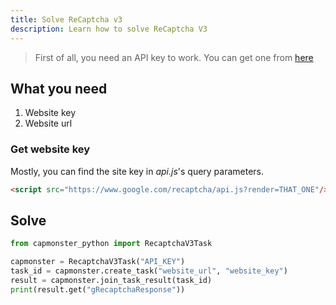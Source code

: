 ```yaml
---
title: Solve ReCaptcha v3
description: Learn how to solve ReCaptcha V3
---
```


> First of all, you need an API key to work. You can get one from [here](https://capmonster.cloud)

## What you need
1. Website key
2. Website url

### Get website key
Mostly, you can find the site key in _api.js_'s query parameters.
```html
<script src="https://www.google.com/recaptcha/api.js?render=THAT_ONE"/>
``` 

## Solve

```py title=solve_recaptcha_v3.py
from capmonster_python import RecaptchaV3Task

capmonster = RecaptchaV3Task("API_KEY")
task_id = capmonster.create_task("website_url", "website_key")
result = capmonster.join_task_result(task_id)
print(result.get("gRecaptchaResponse"))
```